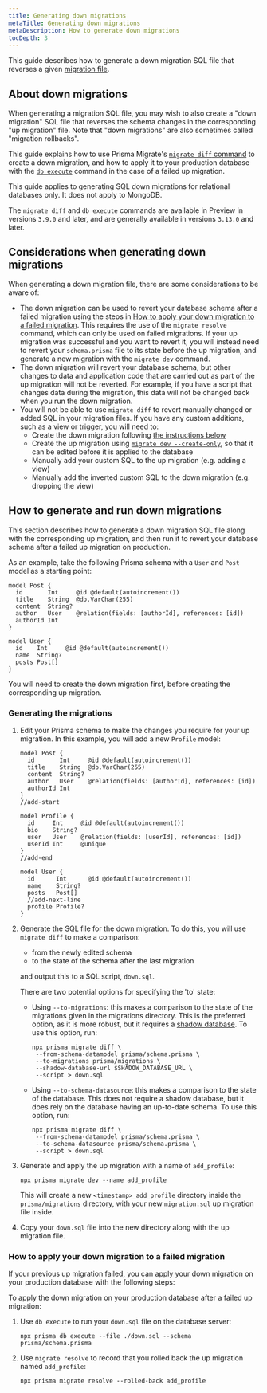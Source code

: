 ```yaml
---
title: Generating down migrations
metaTitle: Generating down migrations
metaDescription: How to generate down migrations
tocDepth: 3
---
```


<TopBlock title={frontMatter.title}>

This guide describes how to generate a down migration SQL file that reverses a given [migration file](/orm/prisma-migrate/understanding-prisma-migrate/migration-histories).

</TopBlock>

## About down migrations

When generating a migration SQL file, you may wish to also create a "down migration" SQL file that reverses the schema changes in the corresponding "up migration" file. Note that "down migrations" are also sometimes called "migration rollbacks".

This guide explains how to use Prisma Migrate's [`migrate diff` command](/orm/reference/prisma-cli-reference#migrate-diff) to create a down migration, and how to apply it to your production database with the [`db execute`](/orm/reference/prisma-cli-reference#db-execute) command in the case of a failed up migration.

<Admonition type="info">

This guide applies to generating SQL down migrations for relational databases only. It does not apply to MongoDB.

</Admonition>

<Admonition type="info">

The `migrate diff` and `db execute` commands are available in Preview in versions `3.9.0` and later, and are generally available in versions `3.13.0` and later.

</Admonition>

## Considerations when generating down migrations

When generating a down migration file, there are some considerations to be aware of:

- The down migration can be used to revert your database schema after a failed migration using the steps in [How to apply your down migration to a failed migration](#how-to-apply-your-down-migration-to-a-failed-migration). This requires the use of the `migrate resolve` command, which can only be used on failed migrations. If your up migration was successful and you want to revert it, you will instead need to revert your `schema.prisma` file to its state before the up migration, and generate a new migration with the `migrate dev` command.
- The down migration will revert your database schema, but other changes to data and application code that are carried out as part of the up migration will not be reverted. For example, if you have a script that changes data during the migration, this data will not be changed back when you run the down migration.
- You will not be able to use `migrate diff` to revert manually changed or added SQL in your migration files. If you have any custom additions, such as a view or trigger, you will need to:
  - Create the down migration following [the instructions below](#how-to-generate-and-run-down-migrations)
  - Create the up migration using [`migrate dev --create-only`](/orm/reference/prisma-cli-reference#options-6), so that it can be edited before it is applied to the database
  - Manually add your custom SQL to the up migration (e.g. adding a view)
  - Manually add the inverted custom SQL to the down migration (e.g. dropping the view)

## How to generate and run down migrations

This section describes how to generate a down migration SQL file along with the corresponding up migration, and then run it to revert your database schema after a failed up migration on production.

As an example, take the following Prisma schema with a `User` and `Post` model as a starting point:

```prisma file=schema.prisma showLineNumbers
model Post {
  id       Int     @id @default(autoincrement())
  title    String  @db.VarChar(255)
  content  String?
  author   User    @relation(fields: [authorId], references: [id])
  authorId Int
}

model User {
  id    Int     @id @default(autoincrement())
  name  String?
  posts Post[]
}
```

You will need to create the down migration first, before creating the corresponding up migration.

### Generating the migrations

1. Edit your Prisma schema to make the changes you require for your up migration. In this example, you will add a new `Profile` model:

   ```prisma file=schema.prisma highlight=8-14;add|20;add showLineNumbers
   model Post {
     id       Int     @id @default(autoincrement())
     title    String  @db.VarChar(255)
     content  String?
     author   User    @relation(fields: [authorId], references: [id])
     authorId Int
   }
   //add-start
   
   model Profile {
     id     Int     @id @default(autoincrement())
     bio    String?
     user   User    @relation(fields: [userId], references: [id])
     userId Int     @unique
   }
   //add-end
   
   model User {
     id      Int      @id @default(autoincrement())
     name    String?
     posts   Post[]
     //add-next-line
     profile Profile?
   }
   ```

2. Generate the SQL file for the down migration. To do this, you will use `migrate diff` to make a comparison:

   - from the newly edited schema
   - to the state of the schema after the last migration

   and output this to a SQL script, `down.sql`.

   There are two potential options for specifying the 'to' state:

   - Using `--to-migrations`: this makes a comparison to the state of the migrations given in the migrations directory. This is the preferred option, as it is more robust, but it requires a [shadow database](/orm/prisma-migrate/understanding-prisma-migrate/shadow-database). To use this option, run:

     ```terminal wrap
     npx prisma migrate diff \
      --from-schema-datamodel prisma/schema.prisma \
      --to-migrations prisma/migrations \
      --shadow-database-url $SHADOW_DATABASE_URL \
      --script > down.sql
     ```

   - Using `--to-schema-datasource`: this makes a comparison to the state of the database. This does not require a shadow database, but it does rely on the database having an up-to-date schema. To use this option, run:

     ```terminal wrap
     npx prisma migrate diff \
      --from-schema-datamodel prisma/schema.prisma \
      --to-schema-datasource prisma/schema.prisma \
      --script > down.sql
     ```

3. Generate and apply the up migration with a name of `add_profile`:

   ```terminal
   npx prisma migrate dev --name add_profile
   ```

   This will create a new `<timestamp>_add_profile` directory inside the `prisma/migrations` directory, with your new `migration.sql` up migration file inside.

4. Copy your `down.sql` file into the new directory along with the up migration file.

### How to apply your down migration to a failed migration

If your previous up migration failed, you can apply your down migration on your production database with the following steps:

To apply the down migration on your production database after a failed up migration:

1. Use `db execute` to run your `down.sql` file on the database server:

   ```terminal
   npx prisma db execute --file ./down.sql --schema prisma/schema.prisma
   ```

2. Use `migrate resolve` to record that you rolled back the up migration named `add_profile`:

   ```terminal
   npx prisma migrate resolve --rolled-back add_profile
   ```
